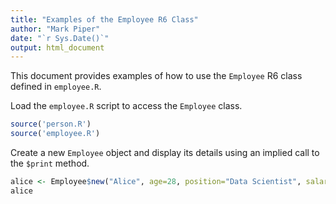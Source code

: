 ```yaml
---
title: "Examples of the Employee R6 Class"
author: "Mark Piper"
date: "`r Sys.Date()`"
output: html_document
---
```


<!--
To render this file, run (from the command line):

    Rscript -e "rmarkdown::render('employee.Rmd')"

Output is written to `employee.html`.
-->

This document provides examples of how to use the `Employee` R6 class defined in `employee.R`.

Load the `employee.R` script to access the `Employee` class.
```r
source('person.R')
source('employee.R')
```

Create a new `Employee` object and display its details using an implied call to the `$print` method.
```r
alice <- Employee$new("Alice", age=28, position="Data Scientist", salary=90000)
alice
```

